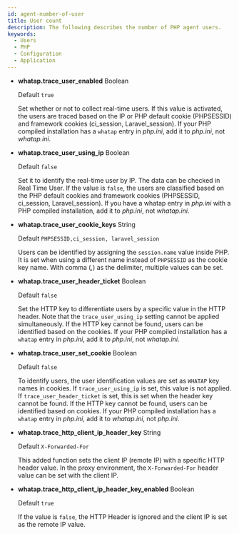 ```yaml
---
id: agent-number-of-user
title: User count
description: The following describes the number of PHP agent users.
keywords:
  - Users
  - PHP
  - Configuration
  - Application
---
```



- **whatap.trace_user_enabled** <span class='type'>Boolean</span>

  Default `true`

  Set whether or not to collect real-time users. If this value is activated, the users are traced based on the IP or PHP default cookie (PHPSESSID) and framework cookies (ci_session, Laravel_session). If your PHP compiled installation has a `whatap` entry in _php.ini_, add it to _php.ini_, not *whatap.ini*. 

<Phprestartapply />

- **whatap.trace_user_using_ip** <span class='type'>Boolean</span>

  Default `false`

  Set it to identify the real-time user by IP. The data can be checked in Real Time User. If the value is `false`, the users are classified based on the PHP default cookies and framework cookies (PHPSESSID, ci_session, Laravel_session). If you have a whatap entry in _php.ini_ with a PHP compiled installation, add it to _php.ini_, not *whatap.ini*.

<Phprestartapply />

- **whatap.trace_user_cookie_keys** <span class='type'>String</span>

  Default `PHPSESSID,ci_session, laravel_session`

  Users can be identified by assigning the `session.name` value inside PHP. It is set when using a different name instead of `PHPSESSID` as the cookie key name. With comma (_,_) as the delimiter, multiple values can be set.

<Phprestartapply />

- **whatap.trace_user_header_ticket** <span class='type'>Boolean</span>

  Default `false`

  Set the HTTP key to differentiate users by a specific value in the HTTP header. Note that the `trace_user_using_ip` setting cannot be applied simultaneously. If the HTTP key cannot be found, users can be identified based on the cookies. If your PHP compiled installation has a `whatap` entry in _php.ini_, add it to _php.ini_, not *whatap.ini*.

<Phprestartapply />

- **whatap.trace_user_set_cookie** <span class='type'>Boolean</span>

  Default `false`

  To identify users, the user identification values are set as `WHATAP` key names in cookies. If `trace_user_using_ip` is set, this value is not applied. If `trace_user_header_ticket` is set, this is set when the header key cannot be found. If the HTTP key cannot be found, users can be identified based on cookies. If your PHP compiled installation has a `whatap` entry in _php.ini_, add it to *whatap.ini*, not _php.ini_.

<Phprestartapply />

- **whatap.trace_http_client_ip_header_key** <span class='type'>String</span>

  Default `X-Forwarded-For`

  This added function sets the client IP (remote IP) with a specific HTTP header value. In the proxy environment, the `X-Forwarded-For` header value can be set with the client IP.

<Phprestartapply />

- **whatap.trace_http_client_ip_header_key_enabled** <span class='type'>Boolean</span>

  Default `true`

  If the value is `false`, the HTTP Header is ignored and the client IP is set as the remote IP value.
